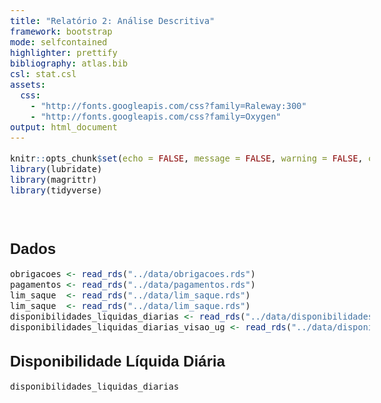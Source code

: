 ```yaml
---
title: "Relatório 2: Análise Descritiva"
framework: bootstrap
mode: selfcontained
highlighter: prettify
bibliography: atlas.bib
csl: stat.csl
assets:
  css:
    - "http://fonts.googleapis.com/css?family=Raleway:300"
    - "http://fonts.googleapis.com/css?family=Oxygen"
output: html_document
---
```


<link href="https://fonts.googleapis.com/css?family=Raleway" rel="stylesheet">
<link href="https://fonts.googleapis.com/css?family=Oxygen" rel="stylesheet"> 

<style>
body{
  font-family: 'Oxygen', sans-serif;
  font-size: 16px;
  line-height: 24px;
   text-align: justify;
}

h1,h2,h3,h4 {
  font-family: 'Raleway', sans-serif;
}

.container { width: 1000px; }

h1.title {
   font-size: 36px;
}

h3 {
  background-color: #bcf1e5;
  text-indent: 10px;
  font-size: 22px;
  line-height: 40px;
}
h4 {
   font-weight: bold;
   text-color: #747222;
   font-size: 20px;
   line-height: 40px;
   border-bottom: 1px solid black;
}

g-table-intro h4 {
  text-indent: 0px;
}
</style>


```r
knitr::opts_chunk$set(echo = FALSE, message = FALSE, warning = FALSE, cache = TRUE, cache.lazy = FALSE)
library(lubridate)
library(magrittr)
library(tidyverse)
```

<br>

## Dados

```r

obrigacoes <- read_rds("../data/obrigacoes.rds")
pagamentos <- read_rds("../data/pagamentos.rds")
lim_saque  <- read_rds("../data/lim_saque.rds") 
lim_saque  <- read_rds("../data/lim_saque.rds") 
disponibilidades_liquidas_diarias <- read_rds("../data/disponibilidades_liquidas_diarias.rds")
disponibilidades_liquidas_diarias_visao_ug <- read_rds("../data/disponibilidades_liquidas_diarias_visao_ug.rds")
```

## Disponibilidade Líquida Diária

```r
disponibilidades_liquidas_diarias
```


